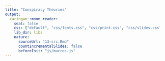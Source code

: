 ```yaml
---
title: "Conspiracy Theories"
output:
  xaringan::moon_reader:
    seal: false
    css: ["default", "css/fonts.css", "css/print.css", "css/slides.css"]
    lib_dir: libs
    nature:
      sourceUrl: "13-src.Rmd"
      countIncrementalSlides: false
      beforeInit: "js/macros.js" 
--- 
```

